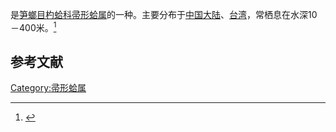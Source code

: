 {{noteTA
|T=zh-cn:古德帚形蛤; zh-tw:密彫杓蛤;
|1=zh-cn:古德帚形蛤; zh-tw:密彫杓蛤;
}}
{{Speciesbox
| name = 古德帚形蛤
| image = 
| image_width = 
| genus = Cardiomya
| species = gouldiana
| authority = (Hinds, 1843)
}}
{{地区用词4|start=学名：''{{lang|la|Cardiomya gouldiana}}''|cn=古德帚形蛤|tw=密彫杓蛤|as=称}}是[[笋螂目|笋螂目]][[杓蛤科|杓蛤科]][[帚形蛤属|帚形蛤属]]的一种。主要分布于[[中国大陆|中国大陆]]、[[台湾|台湾]]，常栖息在水深10－400米。<ref>{{cite web|url=http://shell.sinica.edu.tw/chinese/shellbase_detail.php?science_no=2867|title=国际贝库：古德帚形蛤|publisher=台湾贝类资料库|accessdate=2009-08-11|archive-date=2016-03-04|archive-url=https://web.archive.org/web/20160304131318/http://shell.sinica.edu.tw/chinese/shellbase_detail.php?science_no=2867|dead-url=no}}</ref>

== 参考文献 ==
{{reflist|2}}
{{Taxonbar|from=Q13455134}}

[[Category:帚形蛤属|Category:帚形蛤属]]